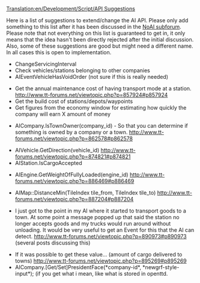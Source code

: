 [[Translation:en/Development/Script/API Suggestions]]


{{en/NoAI}}

Here is a list of suggestions to extend/change the AI API. Please only add something to this list after it has been discussed in the [http://www.tt-forums.net/viewforum.php?f=65 NoAI subforum]. Please note that not everything on this list is guaranteed to get in, it only means that the idea hasn't been directly rejected after the initial discussion. Also, some of these suggestions are good but might need a different name. In all cases this is open to implementation.

*ChangeServicingInterval
*Check vehicles/stations belonging to other companies
*AIEventVehicleHasVoidOrder (not sure if this is really needed)

* Get the annual maintenance cost of having transport mode at a station. http://www.tt-forums.net/viewtopic.php?p=857924#p857924
* Get the build cost of stations/depots/waypoints
* Get figures from the economy window for estimating how quickly the company will earn X amount of money

* AICompany.IsTownOwner(company_id) - So that you can determine if something is owned by a company or a town. http://www.tt-forums.net/viewtopic.php?p=862578#p862578

* AIVehicle.GetDirection(vehicle_id) http://www.tt-forums.net/viewtopic.php?p=874821#p874821
* AIStation.IsCargoAccepted

* AIEngine.GetWeightOfFullyLoaded(engine_id) http://www.tt-forums.net/viewtopic.php?p=886469#p886469

* AIMap::DistanceMin(TileIndex tile_from, TileIndex tile_to) http://www.tt-forums.net/viewtopic.php?p=887204#p887204

* I just got to the point in my AI where it started to transport goods to a town. At some point a message popped up that said the station no longer accepts goods and my trucks would run around without unloading. It would be very useful to get an Event for this that the AI can detect. http://www.tt-forums.net/viewtopic.php?p=890973#p890973 (several posts discussing this)

* If it was possible to get these value... (amount of cargo delivered to towns) http://www.tt-forums.net/viewtopic.php?p=895269#p895269
* AICompany.[Get/Set]PresidentFace(*company-id*, *newgrf-style-input*); (if you get what i mean, like what is stored in openttd.